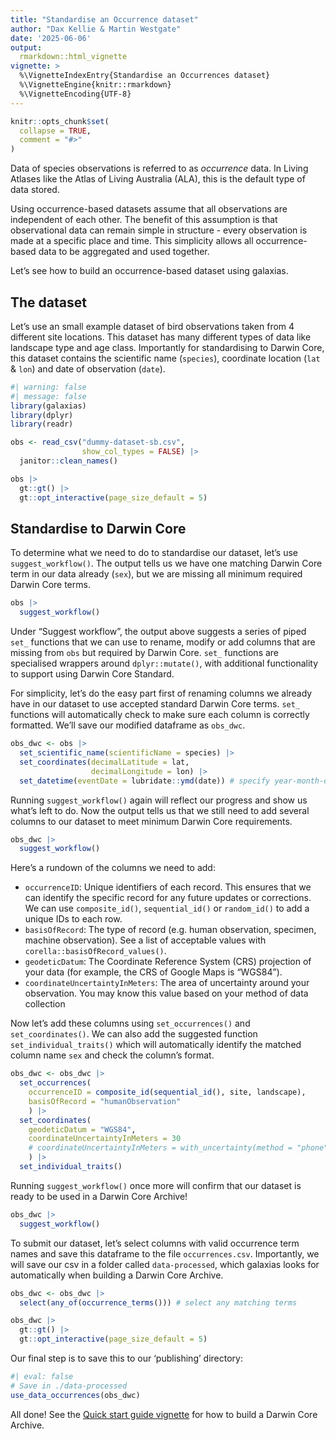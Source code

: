 ```yaml
---
title: "Standardise an Occurrence dataset"
author: "Dax Kellie & Martin Westgate"
date: '2025-06-06'
output:
  rmarkdown::html_vignette
vignette: >
  %\VignetteIndexEntry{Standardise an Occurrences dataset}
  %\VignetteEngine{knitr::rmarkdown}
  %\VignetteEncoding{UTF-8}
---
```


```r
knitr::opts_chunk$set(
  collapse = TRUE,
  comment = "#>"
)
```

Data of species observations is referred to as *occurrence* data. In Living Atlases like the Atlas of Living Australia (ALA), this is the default type of data stored. 

Using occurrence-based datasets assume that all observations are independent of each other. The benefit of this assumption is that observational data can remain simple in structure - every observation is made at a specific place and time. This simplicity allows all occurrence-based data to be aggregated and used together. 

Let's see how to build an occurrence-based dataset using galaxias.

## The dataset

Let's use an small example dataset of bird observations taken from 4 different site locations. This dataset has many different types of data like landscape type and age class. Importantly for standardising to Darwin Core, this dataset contains the scientific name (`species`), coordinate location (`lat` & `lon`) and date of observation (`date`).

```r
#| warning: false
#| message: false
library(galaxias)
library(dplyr)
library(readr)

obs <- read_csv("dummy-dataset-sb.csv",
                show_col_types = FALSE) |>
  janitor::clean_names()

obs |> 
  gt::gt() |>
  gt::opt_interactive(page_size_default = 5)
```


## Standardise to Darwin Core

To determine what we need to do to standardise our dataset, let's use `suggest_workflow()`. The output tells us we have one matching Darwin Core term in our data already (`sex`), but we are missing all minimum required Darwin Core terms.

```r
obs |>
  suggest_workflow()
```

Under "Suggest workflow", the output above suggests a series of piped `set_` functions that we can use to rename, modify or add columns that are missing from `obs` but required by Darwin Core. `set_` functions are specialised wrappers around `dplyr::mutate()`, with additional functionality to support using Darwin Core Standard. 

For simplicity, let's do the easy part first of renaming columns we already have in our dataset to use accepted standard Darwin Core terms. `set_` functions will automatically check to make sure each column is correctly formatted. We'll save our modified dataframe as `obs_dwc`.

```r
obs_dwc <- obs |>
  set_scientific_name(scientificName = species) |>
  set_coordinates(decimalLatitude = lat,
                  decimalLongitude = lon) |>
  set_datetime(eventDate = lubridate::ymd(date)) # specify year-month-day format
```

Running `suggest_workflow()` again will reflect our progress and show us what's left to do. Now the output tells us that we still need to add several columns to our dataset to meet minimum Darwin Core requirements.

```r
obs_dwc |>
  suggest_workflow()
```

Here's a rundown of the columns we need to add:

  *  `occurrenceID`: Unique identifiers of each record. This ensures that we can identify the specific record for any future updates or corrections. We can use `composite_id()`, `sequential_id()` or `random_id()` to add a unique IDs to each row.
  *  `basisOfRecord`: The type of record (e.g. human observation, specimen, machine observation). See a list of acceptable values with `corella::basisOfRecord_values()`.
  *  `geodeticDatum`: The Coordinate Reference System (CRS) projection of your data (for example, the CRS of Google Maps is "WGS84").
  *  `coordinateUncertaintyInMeters`: The area of uncertainty around your observation. You may know this value based on your method of data collection 
  
<!-- or you can use `with_uncertainty()` to provide a default value based on the method used -->

Now let's add these columns using `set_occurrences()` and `set_coordinates()`. We can also add the suggested function `set_individual_traits()` which will automatically identify the matched column name `sex` and check the column's format.

```r
obs_dwc <- obs_dwc |>
  set_occurrences(
    occurrenceID = composite_id(sequential_id(), site, landscape),
    basisOfRecord = "humanObservation"
    ) |>
  set_coordinates(
    geodeticDatum = "WGS84",
    coordinateUncertaintyInMeters = 30
    # coordinateUncertaintyInMeters = with_uncertainty(method = "phone")
    ) |>
  set_individual_traits()
```

Running `suggest_workflow()` once more will confirm that our dataset is ready to be used in a Darwin Core Archive!

```r
obs_dwc |>
  suggest_workflow()
```

To submit our dataset, let's select columns with valid occurrence term names and save this dataframe to the file `occurrences.csv`. Importantly, we will save our csv in a folder called `data-processed`, which galaxias looks for automatically when building a Darwin Core Archive.

```r
obs_dwc <- obs_dwc |>
  select(any_of(occurrence_terms())) # select any matching terms

obs_dwc |>
  gt::gt() |>
  gt::opt_interactive(page_size_default = 5)
```

Our final step is to save this to our 'publishing' directory:

```r
#| eval: false
# Save in ./data-processed
use_data_occurrences(obs_dwc)
```

All done! See the [Quick start guide vignette](quick_start_guide.html) for how to build a Darwin Core Archive.
